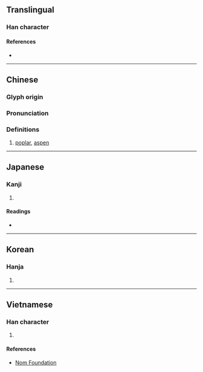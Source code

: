 {{character info/new}}
==Translingual==

===Han character===
{{Han char|rn=75|rad=木|as=09|sn=13|four=47947|canj=DHJE|ids=⿰木段}}

====References====
* {{Han ref|kx=0537.230|dkj=15075|hdz=21251.080|uh=6934|ud=26932|bh=DDE0|bd=56800}}

----

==Chinese==
{{zh-forms}}

===Glyph origin===
{{Han etym}}

===Pronunciation===
{{zh-pron
|m=duàn
|c=dyun6
|mc=y
|oc=y
|ma=
|cat=n
}}

===Definitions===
{{zh-hanzi}}

# [[poplar]], [[aspen]]

----

==Japanese==

===Kanji===
{{ja-kanji|grade=|rs=木09}}

# {{defn|lang=ja|sort=木09}}

====Readings====
* {{ja-readings|on=[[たん]] (tan), [[だん]] (dan)|kun=[[むくげ]] (mukuge), [[くい]] (kui), [[とどまつ]] (todomatsu)}}

----

==Korean==

===Hanja===
{{ko-hanja|hangeul=단|eumhun=|rv=dan|mr=tan|y=tan}}

# {{defn|lang=ko|sort=木09}}

----

==Vietnamese==

===Han character===
{{vi-readings|rs=木09|hanviet=đoàn}}

# {{defn|lang=vi|sort=木09}}

====References====
* [http://nomfoundation.org/common/nom_details.php?codepoint=6934 Nom Foundation]